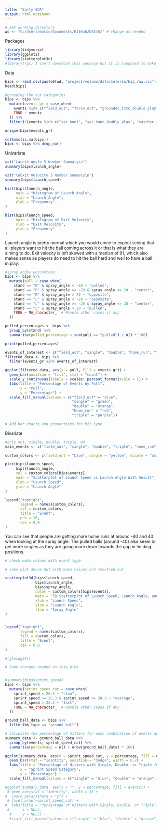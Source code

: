 ```yaml
---
title: "Early EDA"
output: html_notebook
---
```


```r
# Set working directory
wd <- "C:/Users/malco/Documents/GitHub/DS440/" # change as needed
```

Packages
```r
library(tidyverse)
library(ggplot2)
library(scatterplot3d)
#library(rgl) I can't download this package but it is supposed to make the 3d scatterplot interactive
```


Data
```r
bips <- read.csv(paste0(wd, "project/volume/data/interim/bip_raw.csv"))
head(bips)
```
 
```r
#grouping the out categories
bips <- bips %>%
  mutate(events_gr = case_when(
    events %in% c("field_out", "force_out", "grounded_into_double_play", "field_error", "sac_fly", "double_play", "fielders_choice", "fielders_choice_out", "sac_fly_double_play", "triple_play") ~ "field_out",
    TRUE ~ events
  )) %>%
  filter(!(events %in% c("sac_bunt", "sac_bunt_double_play", "catcher_interf"))) # Remove specified events

unique(bips$events_gr)
```
```r
colSums(is.na(bips))
bips <- bips %>% drop_na()
```

Univariate
```r
cat("Launch Angle 5 Number Summary\n")
summary(bips$launch_angle)

cat("\nExit Velocity 5 Number Summary\n")
summary(bips$launch_speed)
```

```r
hist(bips$launch_angle, 
     main = "Histogram of Launch Angle",
     xlab = "Launch Angle",
     ylab = "Frequency"
)

hist(bips$launch_speed, 
     main = "Histogram of Exit Velocity",
     xlab = "Exit Velocity",
     ylab = "Frequency"
)
```

Launch angle is pretty normal which you would come to expect seeing that all players want to hit the ball coming across it or that is what they are aiming to do. Exit velocity is left skewed with a median of 91, which also makes sense as players do need to hit the ball hard and well to have a ball in play.

```r
#spray angle percentage:
bips <- bips %>%
  mutate(pull = case_when(
    stand == "R" & spray_angle < -20 ~ "pulled",
    stand == "R" & spray_angle >= -20 & spray_angle <= 20 ~ "center",
    stand == "R" & spray_angle > 20 ~ "opposite",
    stand == "L" & spray_angle < -20 ~ "opposite",
    stand == "L" & spray_angle >= -20 & spray_angle <= 20 ~ "center",
    stand == "L" & spray_angle > 20 ~ "pulled",
    TRUE ~ NA_character_  # Handle other cases if any
  ))

pulled_percentages <- bips %>%
  group_by(stand) %>%
  summarise(pulled_percentage = sum(pull == "pulled") / n() * 100)

print(pulled_percentages)

events_of_interest <- c("field_out", "single", "double", "home_run", "triple")
filtered_data <- bips %>%
  filter(events_gr %in% events_of_interest)

ggplot(filtered_data, aes(x = pull, fill = events_gr)) +
  geom_bar(position = "fill", stat = "count") +
  scale_y_continuous(labels = scales::percent_format(scale = 1)) +
  labs(title = "Percentage of Events by Pull",
       x = "Pull",
       y = "Percentage") +
  scale_fill_manual(values = c("field_out" = "blue", 
                               "single" = "green", 
                               "double" = "orange", 
                               "home_run" = "red", 
                               "triple" = "purple"))
```

```r
# Add bar charts and proportions for hit type
```


Bivariate
```r
#only out, single, double, triple, HR
main_events <- c("field_out", "single", "double", "triple", "home_run")

custom_colors <- c(field_out = "blue", single = "yellow", double = "orange", triple = "orange", home_run = "red")

plot(bips$launch_speed, 
     bips$launch_angle, 
     col = custom_colors[bips$events],
     main = "Scatterplot of Launch Speed vs Launch Angle With Result",
     xlab = "Launch Speed",
     ylab = "Launch Angle"
)

legend("topright",
       legend = names(custom_colors), 
       col = custom_colors, 
       title = "Event",
       pch = 16,
       cex = 0.8
)
```

You can see that people are getting more home runs at around -40 and 40 when looking at the spray angle. The pulled balls (around -40) also seem to get more singles as they are going more down towards the gap in fielding positions. 

```r
# check woba values with event type
```

```r
# same plot above but with woba values and smoothed out
```


```r

scatterplot3d(bips$launch_speed, 
              bips$launch_angle, 
              bips$spray_angle, 
              color = custom_colors[bips$events],
              main = "3D Scatterplot of Launch Speed, Launch Angle, and Spray Angle",
              xlab = "Launch Speed",
              ylab = "Launch Angle",
              zlab = "Spray Angle"
)


legend("topright",
       legend = names(custom_colors), 
       fill = custom_colors,
       title = "Event",
       cex = 0.8
)

#rglwidget()
```

```r
# Some changes needed on this plot


#summary(bips$sprint_speed)
bips <- bips %>%
  mutate(sprint_speed_cat = case_when(
    sprint_speed < 26.3 ~ "slow",
    sprint_speed >= 26.3 & sprint_speed <= 28.3 ~ "average",
    sprint_speed > 28.3 ~ "fast",
    TRUE ~ NA_character_  # Handle other cases if any
  ))

ground_ball_data <- bips %>%
  filter(bb_type == "ground_ball")

# Calculate the percentage of hitters for each combination of events and sprint_speed_cat
summary_data <- ground_ball_data %>%
  group_by(events, sprint_speed_cat) %>%
  summarise(percentage = n() / nrow(ground_ball_data) * 100)

ggplot(summary_data, aes(x = sprint_speed_cat, y = percentage, fill = events)) +
  geom_bar(stat = "identity", position = "dodge", width = 0.7) +
  labs(title = "Percentage of Hitters with Single, Double, or Triple for Ground Balls",
       x = "Sprint Speed Category",
       y = "Percentage") +
  scale_fill_manual(values = c("single" = "blue", "double" = "orange", "triple" = "green", "field_out" = "grey"))

#ggplot(summary_data, aes(x = "", y = percentage, fill = events)) +
 # geom_bar(stat = "identity", width = 1) +
#  coord_polar(theta = "y") +
 # facet_wrap(~sprint_speed_cat) +
#  labs(title = "Percentage of Hitters with Single, Double, or Triple for Ground Balls",
 #      x = NULL,
  #     y = NULL) +
  #scale_fill_manual(values = c("single" = "blue", "double" = "orange", "triple" = "green", "field_out" #= "grey"))
```

